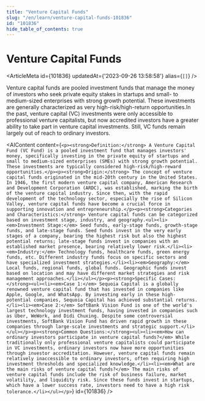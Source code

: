 ```yaml
---
title: "Venture Capital Funds"
slug: "/en/learn/venture-capital-funds-101836"
id: "101836"
hide_table_of_contents: true
---
```



# Venture Capital Funds

<ArticleMeta id={101836} updatedAt={'2023-09-26 13:58:58'} alias={`[]`} />
<div className='border-solid border-b border-t-0 my-4 border-[var(--ifm-color-gray-300)]' />

Venture capital funds are pooled investment funds that manage the money of investors who seek private equity stakes in startups and small- to medium-sized enterprises with strong growth potential. These investments are generally characterized as very high-risk/high-return opportunities.In the past, venture capital (VC) investments were only accessible to professional venture capitalists, but now accredited investors have a greater ability to take part in venture capital investments. Still, VC funds remain largely out of reach to ordinary investors.

<AIContent content={`<p><strong>Definition:</strong> A Venture Capital Fund (VC Fund) is a pooled investment fund that manages investors' money, specifically investing in the private equity of startups and small to medium-sized enterprises (SMEs) with strong growth potential. These investments are typically considered high-risk/high-reward opportunities.</p><p><strong>Origin:</strong> The concept of venture capital funds originated in the mid-20th century in the United States. In 1946, the first modern venture capital company, American Research and Development Corporation (ARDC), was established, marking the birth of the venture capital industry. Since then, with the rapid development of the technology sector, especially the rise of Silicon Valley, venture capital funds have become a crucial force in supporting innovation and entrepreneurship.</p><p><strong>Categories and Characteristics:</strong> Venture capital funds can be categorized based on investment stage, industry, and geography.<ul><li><em>Investment Stage:</em> Seed funds, early-stage funds, growth-stage funds, and late-stage funds. Seed funds invest in the very early stages of a company, bearing the highest risk but also the highest potential returns; late-stage funds invest in companies with an established market presence, bearing relatively lower risk.</li><li><em>Industry:</em> Technology funds, healthcare funds, green energy funds, etc. Different industry funds focus on specific sectors and have specialized investment strategies.</li><li><em>Geography:</em> Local funds, regional funds, global funds. Geographic funds invest based on location and may have different market strategies and risk management approaches.</li></ul></p><p><strong>Specific Cases:</strong><ul><li><em>Case 1:</em> Sequoia Capital is a globally renowned venture capital fund that has invested in companies like Apple, Google, and WhatsApp. By investing early in these high-potential companies, Sequoia Capital has achieved substantial returns.</li><li><em>Case 2:</em> SoftBank Vision Fund is one of the world's largest technology investment funds, having invested in companies such as Uber, WeWork, and Didi Chuxing. Despite some controversial investments, SoftBank Vision Fund has driven rapid growth in these companies through large-scale investments and strategic support.</li></ul></p><p><strong>Common Questions:</strong><ul><li><em>How can ordinary investors participate in venture capital funds?</em> While traditionally only professional venture capitalists could participate in VC investments, ordinary investors now have more opportunities through investor accreditation. However, venture capital funds remain relatively inaccessible to ordinary investors, often requiring high investment thresholds and specialized knowledge.</li><li><em>What are the main risks of venture capital funds?</em> The main risks of venture capital funds include the risk of business failure, market volatility, and liquidity risk. Since these funds invest in startups, which have a lower success rate, investors need to have a high risk tolerance.</li></ul></p>`} id={101836} />
